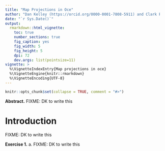 ```yaml
---
title: "Map Projections in Oce"
author: "Dan Kelley (https://orcid.org/0000-0001-7808-5911) and Clark Richards (https://orcid.org/0000-0002-7833-206X)"
date: "`r Sys.Date()`"
output:
  rmarkdown::html_vignette:
    toc: true
    number_sections: true
    fig_caption: yes
    fig_width: 5
    fig_height: 5
    dpi: 72
    dev.args: list(pointsize=11)
vignette: >
  %\VignetteIndexEntry{Map projections in oce}
  %\VignetteEngine{knitr::rmarkdown}
  %\VignetteEncoding{UTF-8}
---
```


<!-- HOW TO BUILD THE VIGNETTE. -->
<!-- Look in oce.Rmd for instructions. -->

```r
knitr::opts_chunk$set(collapse = TRUE, comment = "#>")
```

**Abstract.** FIXME: DK to write this

# Introduction

FIXME: DK to write this

**Exercise 1.** a. FIXME: DK to write this



